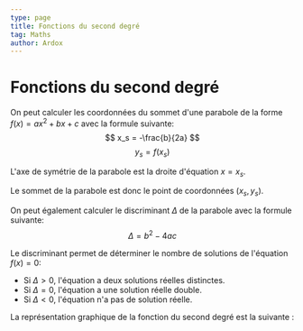 ```yaml
---
type: page
title: Fonctions du second degré
tag: Maths
author: Ardox
---
```


# Fonctions du second degré

On peut calculer les coordonnées du sommet d'une parabole de la forme $f(x) = ax^2 + bx + c$ avec la formule suivante:
$$
x_s = -\frac{b}{2a}
$$
$$
y_s = f(x_s)
$$

L'axe de symétrie de la parabole est la droite d'équation $x = x_s$. 

Le sommet de la parabole est donc le point de coordonnées $(x_s, y_s)$.

On peut également calculer le discriminant $\Delta$ de la parabole avec la formule suivante:
$$
\Delta = b^2 - 4ac
$$

Le discriminant permet de déterminer le nombre de solutions de l'équation $f(x) = 0$:
- Si $\Delta > 0$, l'équation a deux solutions réelles distinctes.
- Si $\Delta = 0$, l'équation a une solution réelle double.
- Si $\Delta < 0$, l'équation n'a pas de solution réelle.

La représentation graphique de la fonction du second degré est la suivante :

<Diagram src="/maths/x².png" alt="Fonction du second degré" />